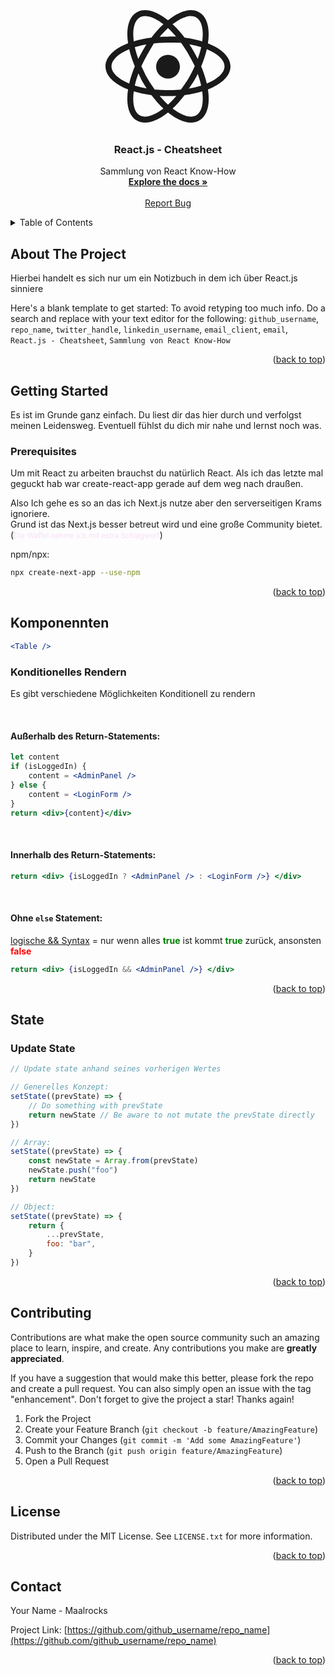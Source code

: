 <!-- PROJECT LOGO -->

<br />
<div align="center">
  <a href="https://github.com/github_username/repo_name">
	<svg width="200" height="200" viewBox="0 0 410 369" fill="none" xmlns="http://www.w3.org/2000/svg" class="text-link dark:text-link-dark w-20 sm:w-28 mr-4 mb-4 sm:mb-0 h-auto"><path d="M204.995 224.552C226.56 224.552 244.042 207.07 244.042 185.506C244.042 163.941 226.56 146.459 204.995 146.459C183.43 146.459 165.948 163.941 165.948 185.506C165.948 207.07 183.43 224.552 204.995 224.552Z" fill="currentColor"></path><path d="M409.99 184.505C409.99 153.707 381.437 126.667 335.996 108.925C343.342 60.6535 334.19 22.3878 307.492 6.98883C283.649 -6.77511 250.631 -0.0395641 214.512 25.9753C211.316 28.2692 208.143 30.7097 204.97 33.2477C201.822 30.7097 198.65 28.2692 195.477 25.9753C159.359 -0.0395641 126.34 -6.79951 102.497 6.98883C75.8237 22.3878 66.6721 60.6291 74.0422 108.852C28.5529 126.618 0 153.682 0 184.505C0 215.303 28.5528 242.342 73.9934 260.084C66.6477 308.356 75.7993 346.621 102.497 362.02C110.575 366.682 119.727 369 129.684 369C149.085 369 171.61 360.215 195.477 343.034C198.674 340.74 201.847 338.3 205.019 335.762C208.167 338.3 211.34 340.74 214.512 343.034C238.38 360.239 260.905 369 280.306 369C290.263 369 299.415 366.682 307.492 362.02C331.335 348.256 342 316.287 337.534 271.993C337.143 268.089 336.631 264.135 335.996 260.109C381.461 242.367 409.99 215.327 409.99 184.505ZM225.934 41.8136C246.238 27.1955 265.127 19.5814 280.306 19.5814C286.871 19.5814 292.728 20.9968 297.731 23.8765C315.204 33.9798 322.672 62.9475 317.327 102.433C299.756 97.0401 280.306 92.9158 259.392 90.2802C246.872 73.8074 233.597 58.9453 220.003 46.2551C221.98 44.7421 223.957 43.229 225.934 41.8136ZM112.259 23.8765C117.262 20.9968 123.119 19.5814 129.684 19.5814C144.863 19.5814 163.752 27.1711 184.056 41.8136C186.033 43.229 188.01 44.7176 189.986 46.2551C176.393 58.9453 163.142 73.783 150.622 90.2558C129.732 92.8914 110.258 97.0401 92.687 102.409C87.3424 62.9475 94.7857 33.9798 112.259 23.8765ZM19.5233 184.505C19.5233 164.322 40.9014 143.359 77.776 128.253C81.9003 146.141 88.0502 165.054 96.1768 184.456C88.0014 203.881 81.8515 222.819 77.7272 240.732C40.9014 225.626 19.5233 204.687 19.5233 184.505ZM184.056 327.196C154.966 348.134 128.805 354.675 112.259 345.133C94.7857 335.029 87.3181 306.062 92.6626 266.576C110.234 271.969 129.684 276.093 150.598 278.729C163.117 295.202 176.393 310.064 189.986 322.754C188.01 324.292 186.033 325.78 184.056 327.196ZM204.995 310.04C180.591 287.685 157.138 257.815 137.347 223.551C132.051 214.4 121.344 191.396 117 182.489C113.535 190.786 110.112 198.398 107.427 206.5C109.623 210.575 118.092 229.213 120.434 233.288C125.071 241.317 129.928 249.127 134.931 256.692C120.898 254.227 107.915 251.055 96.1035 247.321C102.815 217.011 116.213 182.064 137.347 145.458C142.545 136.453 153.838 116.346 159.5 108C150.568 109.147 143.395 108.767 135 110.5C132.56 114.453 122.777 131.645 120.434 135.721C115.749 143.823 111.454 151.925 107.427 159.978C102.546 146.581 98.8124 133.744 96.1524 121.64C125.755 112.293 162.727 106.411 204.995 106.411C215.562 106.411 237.63 106.197 247.49 106.905C242.048 99.7544 237.38 93.2819 231.694 86.888C227.082 86.7416 209.705 86.888 204.995 86.888C195.672 86.888 186.545 87.2053 177.589 87.7422C186.472 77.1752 195.672 67.5111 204.995 58.9697C229.375 81.3239 252.851 111.195 272.643 145.458C277.841 154.463 289.073 175.426 293.49 184.505C296.98 176.207 300.281 168.64 302.99 160.489C300.793 156.389 291.898 139.747 289.555 135.696C284.918 127.667 280.062 119.858 275.059 112.317C289.092 114.782 302.075 117.954 313.886 121.688C307.175 151.998 293.777 186.945 272.643 223.551C267.445 232.556 252.651 253.178 246.99 261.524C255.922 260.377 265.595 258.663 273.99 256.93C276.43 252.976 287.212 237.364 289.555 233.288C294.216 225.235 298.512 217.182 302.489 209.153C307.224 222.185 310.982 234.997 313.715 247.394C284.138 256.741 247.214 262.598 204.995 262.598C194.428 262.598 169.859 261.208 160 260.5C165.442 267.65 171.304 275.095 176.99 281.489C181.602 281.635 200.285 282.121 204.995 282.121C214.317 282.121 223.444 281.804 232.401 281.267C223.493 291.834 214.317 301.498 204.995 310.04ZM297.731 345.133C281.185 354.699 254.999 348.159 225.934 327.196C223.957 325.78 221.98 324.292 220.003 322.754C233.597 310.064 246.848 295.226 259.367 278.753C280.233 276.118 299.659 271.993 317.205 266.625C317.547 269.089 317.888 271.554 318.132 273.97C321.72 309.649 314.277 335.566 297.731 345.133ZM332.262 240.756C328.065 222.599 321.842 203.686 313.813 184.578C321.988 165.152 328.138 146.215 332.262 128.302C369.088 143.408 390.466 164.322 390.466 184.505C390.466 204.687 369.113 225.626 332.262 240.756Z" fill="currentColor"></path></svg>
  </a>

<h3 align="center">React.js - Cheatsheet</h3>

  <p align="center">
    Sammlung von React Know-How
    <br />
    <a href="https://github.com/github_username/repo_name"><strong>Explore the docs »</strong></a>
    <br />
    <br />
    <a href="https://github.com/github_username/repo_name/issues">Report Bug</a>

  </p>
</div>

<!-- TABLE OF CONTENTS -->

<details>
	<summary>Table of Contents</summary>
	<ol>
		<li>
			<a href="#usage">Usage</a>
		</li>
		<li>
			<a href="#contributing">Contributing</a>
		</li>
		<li>
			<a href="#license">License</a>
		</li>
		<li>
			<a href="#contact">Contact</a>
		</li>
		<li>
			<a href="#acknowledgments">Acknowledgments</a>
		</li>
	</ol>
</details>

<!-- ABOUT THE PROJECT -->

## About The Project

Hierbei handelt es sich nur um ein Notizbuch in dem ich über React.js sinniere

Here's a blank template to get started: To avoid retyping too much info. Do a search and replace with your text editor for the following: `github_username`, `repo_name`, `twitter_handle`, `linkedin_username`, `email_client`, `email`, `React.js - Cheatsheet`, `Sammlung von React Know-How`

<p align="right">
	(<a href="#readme-top">back to top</a>)
</p>

<!-- GETTING STARTED -->

## Getting Started

Es ist im Grunde ganz einfach. Du liest dir das hier durch und verfolgst meinen Leidensweg. Eventuell fühlst du dich mir nahe und lernst noch was.

### Prerequisites

Um mit React zu arbeiten brauchst du natürlich React. Als ich das letzte mal geguckt hab war create-react-app gerade auf dem weg nach draußen.

Also Ich gehe es so an das ich Next.js nutze aber den serverseitigen Krams ignoriere. <br/>
Grund ist das Next.js besser betreut wird und eine große Community bietet.<br/>
(<small style="color:#D6D3">Die Waffel nehme ich mit extra Schlagwort</small>)

npm/npx:

```sh
npx create-next-app --use-npm
```

<p align="right">
	(<a href="#readme-top">back to top</a>)
</p>

<!-- Main Content -->
<!-- Components -->

## Komponennten

```jsx
<Table />
```

### Konditionelles Rendern

Es gibt verschiedene Möglichkeiten Konditionell zu rendern

<br />

#### Außerhalb des Return-Statements:

```jsx
let content
if (isLoggedIn) {
	content = <AdminPanel />
} else {
	content = <LoginForm />
}
return <div>{content}</div>
```

<br />

#### Innerhalb des Return-Statements:

```jsx
return <div> {isLoggedIn ? <AdminPanel /> : <LoginForm />} </div>
```

<br />

#### Ohne `else` Statement:

[logische && Syntax](https://developer.mozilla.org/en-US/docs/Web/JavaScript/Reference/Operators/Logical_AND#short-circuit_evaluation) = nur wenn alles <span style="color:green">**true**</span> ist kommt <span style="color:green">**true**</span> zurück, ansonsten <span style="color:red">**false**</span>

```jsx
return <div> {isLoggedIn && <AdminPanel />} </div>
```

<p align="right">
	(<a href="#readme-top">back to top</a>)
</p>

<!-- State -->

## State

### Update State

```jsx
// Update state anhand seines vorherigen Wertes

// Generelles Konzept:
setState((prevState) => {
	// Do something with prevState
	return newState // Be aware to not mutate the prevState directly
})

// Array:
setState((prevState) => {
	const newState = Array.from(prevState)
	newState.push("foo")
	return newState
})

// Object:
setState((prevState) => {
	return {
		...prevState,
		foo: "bar",
	}
})
```

<p align="right">
	(<a href="#readme-top">back to top</a>)
</p>

<!-- CONTRIBUTING -->

## Contributing

Contributions are what make the open source community such an amazing place to learn, inspire, and create. Any contributions you make are **greatly appreciated**.

If you have a suggestion that would make this better, please fork the repo and create a pull request. You can also simply open an issue with the tag "enhancement".
Don't forget to give the project a star! Thanks again!

1. Fork the Project
2. Create your Feature Branch (`git checkout -b feature/AmazingFeature`)
3. Commit your Changes (`git commit -m 'Add some AmazingFeature'`)
4. Push to the Branch (`git push origin feature/AmazingFeature`)
5. Open a Pull Request

<p align="right">
	(<a href="#readme-top">back to top</a>)
</p>

<!-- LICENSE -->

## License

Distributed under the MIT License. See `LICENSE.txt` for more information.

<p align="right">
	(<a href="#readme-top">back to top</a>)
</p>

<!-- CONTACT -->

## Contact

Your Name - Maalrocks

<!-- [@twitter_handle](https://twitter.com/twitter_handle) - email@email_client.com -->

Project Link: [https://github.com/github_username/repo_name](https://github.com/github_username/repo_name)

<p align="right">
	(<a href="#readme-top">back to top</a>)
</p>

<!-- ACKNOWLEDGMENTS -->

<!-- ## Acknowledgments

- []()
- []()
- []()

<p align="right">
	(<a href="#readme-top">back to top</a>)
</p> -->

<!-- MARKDOWN LINKS & IMAGES -->
<!-- https://www.markdownguide.org/basic-syntax/#reference-style-links -->

[contributors-shield]: https://img.shields.io/github/contributors/github_username/repo_name.svg?style=for-the-badge
[contributors-url]: https://github.com/github_username/repo_name/graphs/contributors
[forks-shield]: https://img.shields.io/github/forks/github_username/repo_name.svg?style=for-the-badge
[forks-url]: https://github.com/github_username/repo_name/network/members
[stars-shield]: https://img.shields.io/github/stars/github_username/repo_name.svg?style=for-the-badge
[stars-url]: https://github.com/github_username/repo_name/stargazers
[issues-shield]: https://img.shields.io/github/issues/github_username/repo_name.svg?style=for-the-badge
[issues-url]: https://github.com/github_username/repo_name/issues
[license-shield]: https://img.shields.io/github/license/github_username/repo_name.svg?style=for-the-badge
[license-url]: https://github.com/github_username/repo_name/blob/master/LICENSE.txt
[linkedin-shield]: https://img.shields.io/badge/-LinkedIn-black.svg?style=for-the-badge&logo=linkedin&colorB=555
[linkedin-url]: https://linkedin.com/in/linkedin_username
[product-screenshot]: images/screenshot.png
[next.js]: https://img.shields.io/badge/next.js-000000?style=for-the-badge&logo=nextdotjs&logoColor=white
[next-url]: https://nextjs.org/
[react.js]: https://img.shields.io/badge/React-20232A?style=for-the-badge&logo=react&logoColor=61DAFB
[react-url]: https://reactjs.org/
[vue.js]: https://img.shields.io/badge/Vue.js-35495E?style=for-the-badge&logo=vuedotjs&logoColor=4FC08D
[vue-url]: https://vuejs.org/
[angular.io]: https://img.shields.io/badge/Angular-DD0031?style=for-the-badge&logo=angular&logoColor=white
[angular-url]: https://angular.io/
[svelte.dev]: https://img.shields.io/badge/Svelte-4A4A55?style=for-the-badge&logo=svelte&logoColor=FF3E00
[svelte-url]: https://svelte.dev/
[laravel.com]: https://img.shields.io/badge/Laravel-FF2D20?style=for-the-badge&logo=laravel&logoColor=white
[laravel-url]: https://laravel.com
[bootstrap.com]: https://img.shields.io/badge/Bootstrap-563D7C?style=for-the-badge&logo=bootstrap&logoColor=white
[bootstrap-url]: https://getbootstrap.com
[jquery.com]: https://img.shields.io/badge/jQuery-0769AD?style=for-the-badge&logo=jquery&logoColor=white
[jquery-url]: https://jquery.com
